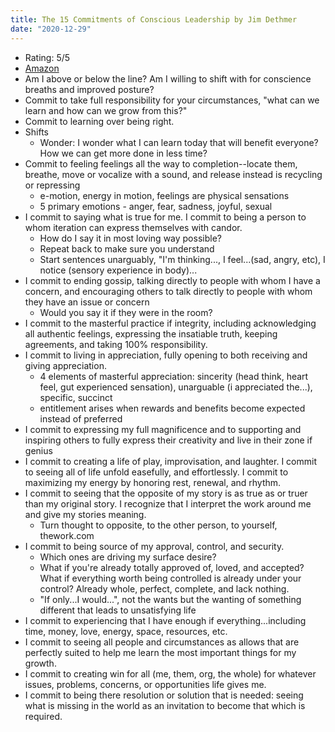 ```yaml
---
title: The 15 Commitments of Conscious Leadership by Jim Dethmer
date: "2020-12-29"
---
```


- Rating: 5/5
- [Amazon](https://amzn.to/3aY2ECs)
- Am I above or below the line? Am I willing to shift with for conscience breaths and improved posture?
- Commit to take full responsibility for your circumstances, "what can we learn and how can we grow from this?"
- Commit to learning over being right.
- Shifts
  - Wonder: I wonder what I can learn today that will benefit everyone? How we can get more done in less time?
- Commit to feeling feelings all the way to completion--locate them, breathe, move or vocalize with a sound, and release instead is recycling or repressing
  - e-motion, energy in motion, feelings are physical sensations
  - 5 primary emotions - anger, fear, sadness, joyful, sexual
- I commit to saying what is true for me. I commit to being a person to whom iteration can express themselves with candor.
  - How do I say it in most loving way possible?
  - Repeat back to make sure you understand
  - Start sentences unarguably, "I'm thinking..., I feel...(sad, angry, etc), I notice (sensory experience in body)...
- I commit to ending gossip, talking directly to people with whom I have a concern, and encouraging others to talk directly to people with whom they have an issue or concern
  - Would you say it if they were in the room?
- I commit to the masterful practice if integrity, including acknowledging all authentic feelings, expressing the insatiable truth, keeping agreements, and taking 100% responsibility.
- I commit to living in appreciation, fully opening to both receiving and giving appreciation.
  - 4 elements of masterful appreciation: sincerity (head think, heart feel, gut experienced sensation), unarguable (i appreciated the...), specific, succinct
  - entitlement arises when rewards and benefits become expected instead of preferred
- I commit to expressing my full magnificence and to supporting and inspiring others to fully express their creativity and live in their zone if genius
- I commit to creating a life of play, improvisation, and laughter. I commit to seeing all of life unfold easefully, and effortlessly. I commit to maximizing my energy by honoring rest, renewal, and rhythm.
- I commit to seeing that the opposite of my story is as true as or truer than my original story. I recognize that I interpret the work around me and give my stories meaning.
  - Turn thought to opposite, to the other person, to yourself, thework.com
- I commit to being source of my approval, control, and security.
  - Which ones are driving my surface desire?
  - What if you're already totally approved of, loved, and accepted? What if everything worth being controlled is already under your control? Already whole, perfect, complete, and lack nothing.
  - "If only...I would...", not the wants but the wanting of something different that leads to unsatisfying life
- I commit to experiencing that I have enough if everything...including time, money, love, energy, space, resources, etc.
- I commit to seeing all people and circumstances as allows that are perfectly suited to help me learn the most important things for my growth.
- I commit to creating win for all (me, them, org, the whole) for whatever issues, problems, concerns, or opportunities life gives me.
- I commit to being there resolution or solution that is needed: seeing what is missing in the world as an invitation to become that which is required.
